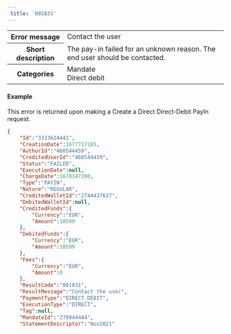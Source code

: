 ---  
 title: '001831'  
---  
  
<table>
    <tbody>
        <tr>
            <th><strong>Error message</strong></th>
            <td>Contact the user</td>
        </tr>
        <tr>
            <th><strong>Short description</strong></th>
            <td>The pay-in failed for an unknown reason. The end user should be contacted.</td>
        </tr>
        <tr>
            <th><strong>Categories</strong></th>
            <td>  
<div class="label">Mandate</div>  
<div class="label">Direct debit</div>
</td>
        </tr>
    </tbody>
</table>  

#### Example  

This error is returned upon making a Create a Direct Direct-Debit PayIn request.  
```json API Response
{
    "Id":"3333624441",
    "CreationDate":1677717185,
    "AuthorId":"460544459",
    "CreditedUserId":"460544459",
    "Status":"FAILED",
    "ExecutionDate":null,
    "ChargeDate":1678147200,
    "Type":"PAYIN",
    "Nature":"REGULAR",
    "CreditedWalletId":"2744437637",
    "DebitedWalletId":null,
    "CreditedFunds":{
        "Currency":"EUR",
        "Amount":10599
    },
    "DebitedFunds":{
        "Currency":"EUR",
        "Amount":10599
    },
    "Fees":{
        "Currency":"EUR",
        "Amount":0
    },
    "ResultCode":"001831",
    "ResultMessage":"Contact the user",
    "PaymentType":"DIRECT_DEBIT",
    "ExecutionType":"DIRECT",
    "Tag":null,
    "MandateId":"279944444",
    "StatementDescriptor":"Nov2021"
```